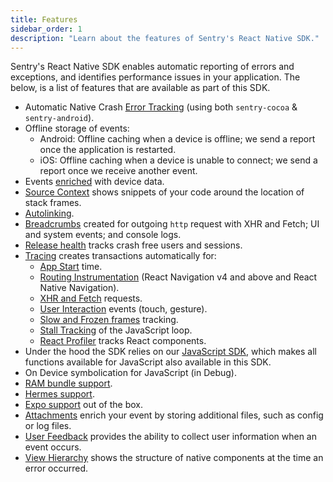 ```yaml
---
title: Features
sidebar_order: 1
description: "Learn about the features of Sentry's React Native SDK."
---
```


Sentry's React Native SDK enables automatic reporting of errors and exceptions, and identifies performance issues in your application. The below, is a list of features that are available as part of this SDK.

- Automatic Native Crash [Error Tracking](/product/issues/) (using both `sentry-cocoa` & `sentry-android`).
- Offline storage of events:
  - Android: Offline caching when a device is offline; we send a report once the application is restarted.
  - iOS: Offline caching when a device is unable to connect; we send a report once we receive another event.
- Events [enriched](/platforms/react-native/enriching-events/context/) with device data.
- [Source Context](/platforms/react-native/data-management/debug-files/source-context/) shows snippets of your code around the location of stack frames.
- [Autolinking](https://reactnative.dev/blog/2019/07/03/version-60#native-modules-are-now-autolinked).
- [Breadcrumbs](/platforms/react-native/enriching-events/breadcrumbs/) created for outgoing `http` request with XHR and Fetch; UI and system events; and console logs.
- [Release health](/product/releases/health/) tracks crash free users and sessions.
- [Tracing](/product/performance/) creates transactions automatically for:
  - [App Start](/platforms/react-native/tracing/instrumentation/automatic-instrumentation/#app-start-instrumentation) time.
  - [Routing Instrumentation](/platforms/react-native/tracing/instrumentation/automatic-instrumentation/#enable-routing-instrumentation) (React Navigation v4 and above and React Native Navigation).
  - [XHR and Fetch](/platforms/react-native/tracing/instrumentation/automatic-instrumentation/#fetchxml-request-instrumentation) requests.
  - [User Interaction](/platforms/react-native/tracing/instrumentation/user-interaction-instrumentation/) events (touch, gesture).
  - [Slow and Frozen frames](/platforms/react-native/tracing/instrumentation/automatic-instrumentation/#slow-and-frozen-frames) tracking.
  - [Stall Tracking](/platforms/react-native/tracing/instrumentation/automatic-instrumentation/#stall-tracking) of the JavaScript loop.
  - [React Profiler](/platforms/react-native/tracing/instrumentation/automatic-instrumentation/#react-profiler) tracks React components.
- Under the hood the SDK relies on our [JavaScript SDK](/platforms/javascript/), which makes all functions available for JavaScript also available in this SDK.
- On Device symbolication for JavaScript (in Debug).
- [RAM bundle support](/platforms/react-native/manual-setup/ram-bundles/).
- [Hermes support](/platforms/react-native/manual-setup/hermes/).
- [Expo support](/platforms/react-native/manual-setup/expo/) out of the box.
- [Attachments](/platforms/react-native/enriching-events/attachments/) enrich your event by storing additional files, such as config or log files.
- [User Feedback](/platforms/react-native/user-feedback/) provides the ability to collect user information when an event occurs.
- [View Hierarchy](/platforms/react-native/enriching-events/viewhierarchy/) shows the structure of native components at the time an error occurred.
